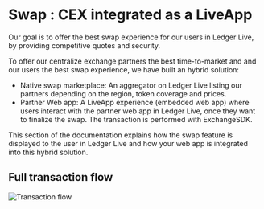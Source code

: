 
# Swap : CEX integrated as a LiveApp 

Our goal is to offer the best swap experience for our users in Ledger Live, by providing competitive quotes and security.

To offer our centralize exchange partners the best time-to-market and and our users the best swap experience, we have built an hybrid solution:
- Native swap marketplace: An aggregator on Ledger Live listing our partners depending on the region, token coverage and prices.
- Partner Web app: A LiveApp experience (embedded web app) where users interact with the partner web app in Ledger Live, once they want to finalize the swap. The transaction is performed with ExchangeSDK.

This section of the documentation explains how the swap feature is displayed to the user in Ledger Live and how your web app is integrated into this hybrid solution.

## Full transaction flow

<Zoom>
    <img
      alt="Transaction flow"
      src="/exchange/live-app-flow.png"
    />
</Zoom>

<Cards>
  <Card
    title="Quote display and user preferences"
    href="./flow/quote"
  />
  <Card
    title="Partner LiveApp"
    href="./flow/partner-live-app"
  />
  <Card
    title="Device transaction approval"
    href="./flow/device-flow"
  />
  <Card
    title="Transaction status"
    href="./flow/transaction-status"
  />
  <Card
    title="Edge Cases"
    href="./flow/edge-cases"
  />
  <Card
    title="Detailled Technical Flows"
    href="./flow/detailed-technical-flows"
  />
</Cards>